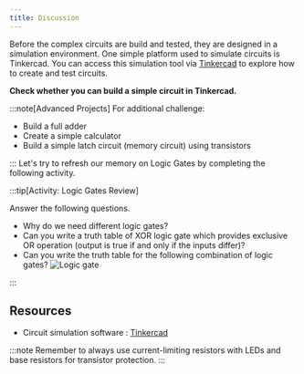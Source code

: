 ```yaml
---
title: Discussion
---
```


Before the complex circuits are build and tested, they are designed in a simulation environment. One simple platform used to simulate circuits is Tinkercad. You can access this simulation tool via [Tinkercad](https://www.tinkercad.com/circuits) to explore how to create and test circuits.

**Check whether you can build a simple circuit in Tinkercad.**

:::note[Advanced Projects]
For additional challenge:

- Build a full adder
- Create a simple calculator
- Build a simple latch circuit (memory circuit) using transistors

:::
Let's try to refresh our memory on Logic Gates by completing the following activity. 

:::tip[Activity: Logic Gates Review]

Answer the following questions.

- Why do we need different logic gates?
- Can you write a truth table of XOR logic gate which provides exclusive OR operation (output is true if and only if the inputs differ)?
- Can you write the truth table for the following combination of logic gates?
  ![Logic gate](../images-common/LogicGate_activity.png)

:::

## Resources

- Circuit simulation software : [Tinkercad](https://www.tinkercad.com/circuits)

:::note
Remember to always use current-limiting resistors with LEDs and base resistors for transistor protection.
:::
